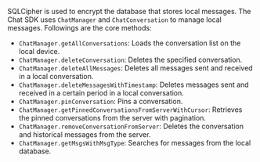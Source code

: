 <PlatformWrapper platform="react-native">

SQLCipher is used to encrypt the database that stores local messages. The Chat SDK uses `ChatManager` and `ChatConversation` to manage local messages. Followings are the core methods:

- `ChatManager.getAllConversations`: Loads the conversation list on the local device.
- `ChatManager.deleteConversation`: Deletes the specified conversation.
- `ChatManager.deleteAllMessages`: Deletes all messages sent and received in a local conversation.
- `ChatManager.deleteMessagesWithTimestamp`: Deletes messages sent and received in a certain period in a local conversation.
- `ChatManager.pinConversation`: Pins a conversation.
- `ChatManager.getPinnedConversationsFromServerWithCursor`: Retrieves the pinned conversations from the server with pagination.
- `ChatManager.removeConversationFromServer`: Deletes the conversation and historical messages from the server.
- `ChatManager.getMsgsWithMsgType`: Searches for messages from the local database.

</PlatformWrapper>